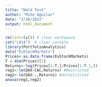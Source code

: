 ```yaml
---
title: "Wald Test"
author: "Mike Aguilar"
date: "3/30/2022"
output: html_document
---
```



<!-- ### Wald Test -->
```r
rm(list=ls()) # clear workspace
cat("\014")  # clear console
library(PortfolioAnalytics)
data("EuStockMarkets")
Prices<-as.data.frame(EuStockMarkets)
T = dim(Prices)[1]
Returns<-log(Prices[2:T,]/Prices[1:T-1,])
reg1<-lm(DAX~CAC,Returns) #Restricted
reg2<-lm(DAX~.,Returns) #Unrestricted
anova(reg1,reg2)


```